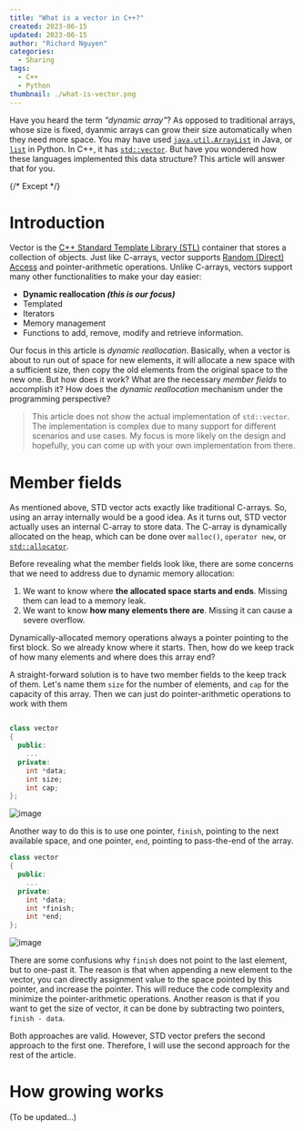 ```yaml
---
title: "What is a vector in C++?"
created: 2023-06-15
updated: 2023-06-15
author: "Richard Nguyen"
categories:
  - Sharing
tags:
  - C++
  - Python
thumbnail: ./what-is-vector.png
---
```


Have you heard the term _"dynamic array"_? As opposed to traditional arrays, whose size is fixed, dyanmic arrays can grow their size automatically when they need more space. You may have used [`java.util.ArrayList`](https://docs.oracle.com/javase/8/docs/api/java/util/ArrayList.html) in Java, or [`list`](https://docs.python.org/3/tutorial/datastructures.html) in Python. In C++, it has [`std::vector`](https://en.cppreference.com/w/cpp/container/vector). But have you wondered how these languages implemented this data structure? This article will answer that for you.

{/* Except */}

# Introduction

Vector is the [C++ Standard Template Library (STL)](https://cplusplus.com/reference/stl/) container that stores a collection of objects. Just like C-arrays, vector supports [Random (Direct) Access](https://en.wikipedia.org/wiki/Random_access) and pointer-arithmetic operations. Unlike C-arrays, vectors support many other functionalities to make your day easier:

- **Dynamic reallocation _(this is our focus)_**
- Templated
- Iterators
- Memory management
- Functions to add, remove, modify and retrieve information.

Our focus in this article is _dynamic reallocation_. Basically, when a vector is about to run out of space for new elements, it will allocate a new space with a sufficient size, then copy the old elements from the original space to the new one. But how does it work? What are the necessary _member fields_ to accomplish it? How does the _dynamic reallocation_ mechanism under the programming perspective?

> This article does not show the actual implementation of `std::vector`.
> The implementation is complex due to many support for different scenarios
> and use cases. My focus is more likely on the design and hopefully, you can
> come up with your own implementation from there.

# Member fields

As mentioned above, STD vector acts exactly like traditional C-arrays. So, using an array internally would be a good idea. As it turns out, STD vector actually uses an internal C-array to store data. The C-array is dynamically allocated on the heap, which can be done over `malloc()`, `operator new`, or [`std::allocator`](https://en.cppreference.com/w/cpp/memory/allocator).

Before revealing what the member fields look like, there are some concerns that we need to address due to dynamic memory allocation:

1. We want to know where **the allocated space starts and ends**. Missing them can lead to a memory leak.
2. We want to know **how many elements there are**. Missing it can cause a severe overflow.

Dynamically-allocated memory operations always a pointer pointing to the first block. So we already know where it starts. Then, how do we keep track of how many elements and where does this array end?

A straight-forward solution is to have two member fields to the keep track of them. Let's name them `size` for the number of elements, and `cap` for the capacity of this array. Then we can just do pointer-arithmetic operations to work with them

```cpp title="vector.h"

class vector
{
  public:
    ...
  private:
    int *data;
    int size;
    int cap;
};
```

<div className="mt-8">

![image](./vector-size-cap.png "Vector with size and capacity")

</div>

Another way to do this is to use one pointer, `finish`, pointing to the next available space, and one pointer, `end`, pointing to pass-the-end of the array.

```cpp title=vector.h
class vector
{
  public:
    ...
  private:
    int *data;
    int *finish;
    int *end;
};
```

<div className="mt-8">

![image](./vector-two-pointers.png "Vector with two pointers")

</div>

There are some confusions why `finish` does not point to the last element, but to one-past it. The reason is that when appending a new element to the vector, you can directly assignment value to the space pointed by this pointer, and increase the pointer. This will reduce the code complexity and minimize the pointer-arithmetic operations. Another reason is that if you want to get the size of vector, it can be done by subtracting two pointers, `finish - data`.

Both approaches are valid. However, STD vector prefers the second approach to the first one. Therefore, I will use the second approach for the rest of the article.

# How growing works

(To be updated...)
